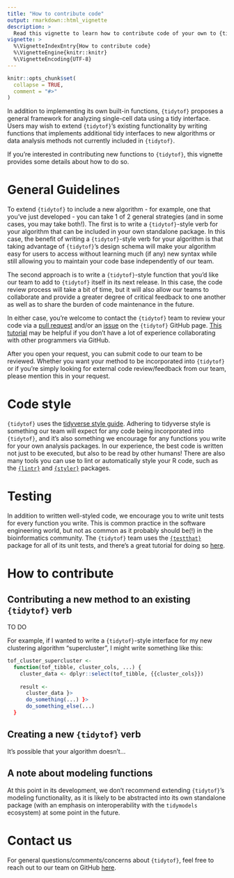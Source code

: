 ```yaml
---
title: "How to contribute code"
output: rmarkdown::html_vignette
description: > 
  Read this vignette to learn how to contribute code of your own to {tidytof}.
vignette: >
  %\VignetteIndexEntry{How to contribute code}
  %\VignetteEngine{knitr::knitr}
  %\VignetteEncoding{UTF-8}
---
```


```r
knitr::opts_chunk$set(
  collapse = TRUE,
  comment = "#>"
)
```


In addition to implementing its own built-in functions, `{tidytof}` proposes a general framework for analyzing single-cell data using a tidy interface. Users may wish to extend `{tidytof}`'s existing functionality by writing functions that implements additional tidy interfaces to new algorithms or data analysis methods not currently included in `{tidytof}`. 

If you're interested in contributing new functions to `{tidytof}`, this vignette provides some details about how to do so. 

# General Guidelines 

To extend `{tidytof}` to include a new algorithm - for example, one that you've just developed - you can take 1 of 2 general strategies (and in some cases, you may take both!). The first is to write a `{tidytof}`-style verb for your algorithm that can be included in your own standalone package. In this case, the benefit of writing a `{tidytof}`-style verb for your algorithm is that taking advantage of `{tidytof}`'s design schema will make your algorithm easy for users to access without learning much (if any) new syntax while still allowing you to maintain your code base independently of our team. 

The second approach is to write a `{tidytof}`-style function that you'd like our team to add to `{tidytof}` itself in its next release. In this case, the code review process will take a bit of time, but it will also allow our teams to collaborate and provide a greater degree of critical feedback to one another as well as to share the burden of code maintenance in the future.

In either case, you're welcome to contact the `{tidytof}` team to review your code via a [pull request](https://docs.github.com/en/pull-requests/collaborating-with-pull-requests/proposing-changes-to-your-work-with-pull-requests/about-pull-requests) and/or an [issue](https://docs.github.com/en/issues/tracking-your-work-with-issues/about-issues) on the `{tidytof}` GitHub page. [This tutorial](https://docs.github.com/en/pull-requests/collaborating-with-pull-requests) may be helpful if you don't have a lot of experience collaborating with other programmers via GitHub. 

After you open your request, you can submit code to our team to be reviewed. Whether you want your method to be incorporated into `{tidytof}` or if you're simply looking for external code review/feedback from our team, please mention this in your request.

# Code style

`{tidytof}` uses the [tidyverse style guide](https://style.tidyverse.org/index.html). Adhering to tidyverse style is something our team will expect for any code being incorporated into `{tidytof}`, and it's also something we encourage for any functions you write for your own analysis packages. In our experience, the best code is written not just to be executed, but also to be read by other humans! There are also many tools you can use to lint or automatically style your R code, such as the [`{lintr}`](https://github.com/r-lib/lintr) and [`{styler}`](https://www.tidyverse.org/blog/2017/12/styler-1.0.0/) packages. 

# Testing 

In addition to written well-styled code, we encourage you to write unit tests for every function you write. This is common practice in the software engineering world, but not as common as it probably should be(!) in the bioinformatics community. The `{tidytof}` team uses the [`{testthat}`](https://testthat.r-lib.org/) package for all of its unit tests, and there's a great tutorial for doing so [here](https://r-pkgs.org/tests.html). 

# How to contribute

## Contributing a new method to an existing `{tidytof}` verb

TO DO 

For example, if I wanted to write a `{tidytof}`-style interface for my new clustering algorithm "supercluster", I might write something like this: 

```r
tof_cluster_supercluster <- 
  function(tof_tibble, cluster_cols, ...) { 
    cluster_data <- dplyr::select(tof_tibble, {{cluster_cols}})
    
    result <- 
      cluster_data }> 
      do_something(...) }> 
      do_something_else(...)
  }
```


## Creating a new `{tidytof}` verb

It's possible that your algorithm doesn't...

## A note about modeling functions

At this point in its development, we don't recommend extending `{tidytof}`'s modeling functionality, as it is likely to be abstracted into its own standalone package (with an emphasis on interoperability with the `tidymodels` ecosystem) at some point in the future. 

# Contact us 

For general questions/comments/concerns about `{tidytof}`, feel free to reach out to our team on GitHub [here](https://github.com/kara-davis-lab). 


